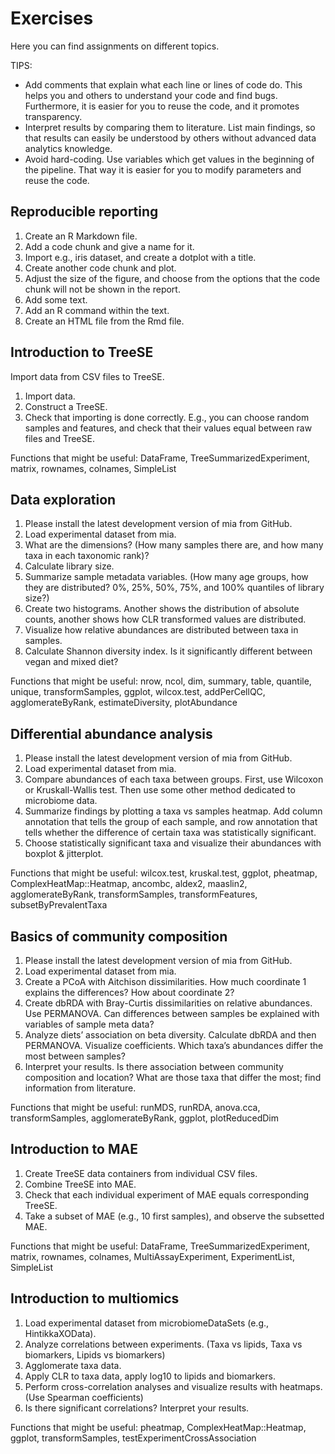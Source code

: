 # Exercises {#exercises}

Here you can find assignments on different topics. 

TIPS:

   - Add comments that explain what each line or lines of code do. This helps you and others to understand your code and find bugs. Furthermore, it is easier for you to reuse the code, and it promotes transparency.
   - Interpret results by comparing them to literature. List main findings, so that results can easily be understood by others without advanced data analytics knowledge.
   - Avoid hard-coding. Use variables which get values in the beginning of the pipeline. That way it is easier for you to modify parameters and reuse the code.
   
## Reproducible reporting {.unlisted .unnumbered}

1. Create an R Markdown file.
2. Add a code chunk and give a name for it.
3. Import e.g., iris dataset, and create a dotplot with a title.
4. Create another code chunk and plot. 
5. Adjust the size of the figure, and choose from the options that the code chunk will not be shown in the report.
6. Add some text.
7. Add an R command within the text.
8. Create an HTML file from the Rmd file.

## Introduction to TreeSE {.unlisted .unnumbered}

Import data from CSV files to TreeSE.

1. Import data.
2. Construct a TreeSE.
3. Check that importing is done correctly. E.g., you can choose random samples and features,
and check that their values equal between raw files and TreeSE.

Functions that might be useful: DataFrame, TreeSummarizedExperiment, matrix, rownames, colnames, SimpleList

## Data exploration {.unlisted .unnumbered}

1. Please install the latest development version of mia from GitHub.
2. Load experimental dataset from mia.
3. What are the dimensions? (How many samples there are, and how many taxa in each taxonomic rank)?
4. Calculate library size.
5. Summarize sample metadata variables. (How many age groups, how they are distributed? 0%, 25%, 50%, 75%, and 100% quantiles of library size?)
6. Create two histograms. Another shows the distribution of absolute counts, another shows how CLR transformed values are distributed.
7. Visualize how relative abundances are distributed between taxa in samples.
8. Calculate Shannon diversity index. Is it significantly different between vegan and mixed diet?

Functions that might be useful: nrow, ncol, dim, summary, table, quantile, unique, transformSamples, ggplot, wilcox.test, addPerCellQC, agglomerateByRank, estimateDiversity, plotAbundance

## Differential abundance analysis {.unlisted .unnumbered}

1. Please install the latest development version of mia from GitHub.
2. Load experimental dataset from mia.
3. Compare abundances of each taxa between groups. First, use Wilcoxon or Kruskall-Wallis test. Then use some other method dedicated to microbiome data. 
4. Summarize findings by plotting a taxa vs samples heatmap. Add column annotation that tells the group of each sample, and row annotation that tells whether the difference of certain taxa was statistically significant.
5. Choose statistically significant taxa and visualize their abundances with boxplot & jitterplot.

Functions that might be useful: wilcox.test, kruskal.test, ggplot, pheatmap, ComplexHeatMap::Heatmap, ancombc, aldex2, maaslin2, agglomerateByRank, transformSamples, transformFeatures, subsetByPrevalentTaxa

## Basics of community composition {.unlisted .unnumbered}

1. Please install the latest development version of mia from GitHub.
2. Load experimental dataset from mia.
3. Create a PCoA with Aitchison dissimilarities. How much coordinate 1 explains the differences? How about coordinate 2?
4. Create dbRDA with Bray-Curtis dissimilarities on relative abundances. Use PERMANOVA. Can differences between samples be explained with variables of sample meta data? 
5. Analyze diets' association on beta diversity. Calculate dbRDA and then PERMANOVA. Visualize coefficients. Which taxa's abundances differ the most between samples? 
6. Interpret your results. Is there association between community composition and location? What are those taxa that differ the most; find information from literature.

Functions that might be useful: runMDS, runRDA, anova.cca, transformSamples, agglomerateByRank, ggplot, plotReducedDim

## Introduction to MAE {.unlisted .unnumbered}

1. Create TreeSE data containers from individual CSV files.
2. Combine TreeSE into MAE.
3. Check that each individual experiment of MAE equals corresponding TreeSE.
4. Take a subset of MAE (e.g., 10 first samples), and observe the subsetted MAE.

Functions that might be useful: DataFrame, TreeSummarizedExperiment, matrix, rownames, colnames, MultiAssayExperiment, ExperimentList, SimpleList

## Introduction to multiomics {.unlisted .unnumbered}

1. Load experimental dataset from microbiomeDataSets (e.g., HintikkaXOData).
2. Analyze correlations between experiments. (Taxa vs lipids, Taxa vs biomarkers, Lipids vs biomarkers)
3. Agglomerate taxa data.
4. Apply CLR to taxa data, apply log10 to lipids and biomarkers.
5. Perform cross-correlation analyses and visualize results with heatmaps. (Use Spearman coefficients)
6. Is there significant correlations? Interpret your results.

Functions that might be useful: pheatmap, ComplexHeatMap::Heatmap, ggplot, transformSamples, testExperimentCrossAssociation
